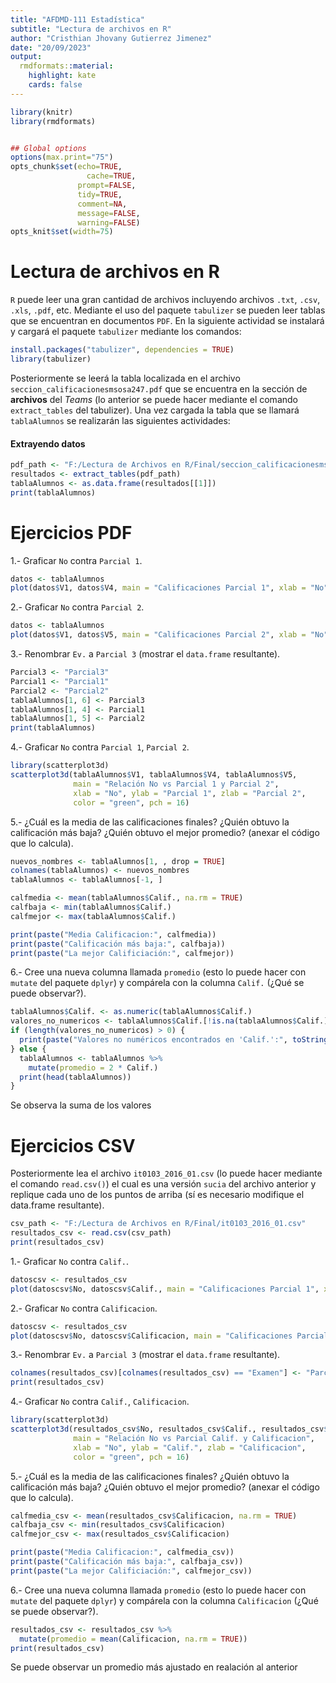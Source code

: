 ---
title: "AFDMD-111 Estadística"
subtitle: "Lectura de archivos en R"
author: "Cristhian Jhovany Gutierrez Jimenez"
date: "20/09/2023"
output:
  rmdformats::material:
    highlight: kate
    cards: false
---


```{r knitr_init, echo=FALSE, message=TRUE, cache=FALSE, warnings=F}
library(knitr)
library(rmdformats)


## Global options
options(max.print="75")
opts_chunk$set(echo=TRUE,
	             cache=TRUE,
               prompt=FALSE,
               tidy=TRUE,
               comment=NA,
               message=FALSE,
               warning=FALSE)
opts_knit$set(width=75)
```

# Lectura de archivos en R

`R` puede leer una gran cantidad de archivos incluyendo archivos `.txt`, `.csv`, `.xls`, `.pdf`, etc. Mediante el uso del paquete `tabulizer` se pueden leer tablas que se encuentran en documentos `PDF`. En la siguiente actividad se instalará y cargará el paquete `tabulizer` mediante los comandos:


```{r, eval=FALSE}
install.packages("tabulizer", dependencies = TRUE)   
library(tabulizer)                                   
```

Posteriormente se leerá la tabla localizada en el archivo `seccion_calificacionesmsosa247.pdf` que se encuentra en la sección de **archivos** del *Teams* (lo anterior se puede hacer mediante el comando `extract_tables` del tabulizer). Una vez cargada la tabla que se llamará `tablaAlumnos` se realizarán las siguientes actividades:

#### Extrayendo datos
```{r}
pdf_path <- "F:/Lectura de Archivos en R/Final/seccion_calificacionesmsosa247.pdf" 
resultados <- extract_tables(pdf_path)
tablaAlumnos <- as.data.frame(resultados[[1]])
print(tablaAlumnos)
```

# Ejercicios PDF

1.- Graficar `No` contra `Parcial 1`.
```{r, eval=TRUE}
datos <- tablaAlumnos
plot(datos$V1, datos$V4, main = "Calificaciones Parcial 1", xlab = "No", ylab = "Parcial 1")
```

2.- Graficar `No` contra `Parcial 2`.
```{r, eval=TRUE}
datos <- tablaAlumnos
plot(datos$V1, datos$V5, main = "Calificaciones Parcial 2", xlab = "No", ylab = "Parcial 2")
```

3.- Renombrar `Ev.` a `Parcial 3` (mostrar el `data.frame` resultante).
```{r, eval=TRUE}
Parcial3 <- "Parcial3"
Parcial1 <- "Parcial1"
Parcial2 <- "Parcial2"
tablaAlumnos[1, 6] <- Parcial3
tablaAlumnos[1, 4] <- Parcial1
tablaAlumnos[1, 5] <- Parcial2
print(tablaAlumnos)
```

4.- Graficar `No` contra `Parcial 1`, `Parcial 2`.
```{r}
library(scatterplot3d)
scatterplot3d(tablaAlumnos$V1, tablaAlumnos$V4, tablaAlumnos$V5,
              main = "Relación No vs Parcial 1 y Parcial 2",
              xlab = "No", ylab = "Parcial 1", zlab = "Parcial 2",
              color = "green", pch = 16)
```

5.- ¿Cuál es la media de las calificaciones finales? ¿Quién obtuvo la calificación más baja? ¿Quién obtuvo el mejor promedio? (anexar el código que lo calcula).
```{r}

nuevos_nombres <- tablaAlumnos[1, , drop = TRUE]
colnames(tablaAlumnos) <- nuevos_nombres
tablaAlumnos <- tablaAlumnos[-1, ]

calfmedia <- mean(tablaAlumnos$Calif., na.rm = TRUE)
calfbaja <- min(tablaAlumnos$Calif.)
calfmejor <- max(tablaAlumnos$Calif.)

print(paste("Media Calificacion:", calfmedia))
print(paste("Calificación más baja:", calfbaja))
print(paste("La mejor Calificiación:", calfmejor))
```

6.- Cree una nueva columna llamada `promedio` (esto lo puede hacer con `mutate` del paquete `dplyr`) y compárela con la columna `Calif.` (¿Qué se puede observar?).
```{r}

tablaAlumnos$Calif. <- as.numeric(tablaAlumnos$Calif.)
valores_no_numericos <- tablaAlumnos$Calif.[!is.na(tablaAlumnos$Calif.) & !is.numeric(tablaAlumnos$Calif.)]
if (length(valores_no_numericos) > 0) {
  print(paste("Valores no numéricos encontrados en 'Calif.':", toString(valores_no_numericos)))
} else {
  tablaAlumnos <- tablaAlumnos %>%
    mutate(promedio = 2 * Calif.)
  print(head(tablaAlumnos))
}
```

Se observa la suma de los valores


# Ejercicios CSV

Posteriormente lea el archivo `it0103_2016_01.csv` (lo puede hacer mediante el comando `read.csv()`) el cual es una versión `sucia` del archivo anterior y replique cada uno de los puntos de arriba (sí es necesario modifique el data.frame resultante).

```{r}
csv_path <- "F:/Lectura de Archivos en R/Final/it0103_2016_01.csv"
resultados_csv <- read.csv(csv_path)
print(resultados_csv)
```

1.- Graficar `No` contra `Calif.`.
```{r, eval=TRUE}
datoscsv <- resultados_csv
plot(datoscsv$No, datoscsv$Calif., main = "Calificaciones Parcial 1", xlab = "No", ylab = "Calif.")
```

2.- Graficar `No` contra `Calificacion`.
```{r, eval=TRUE}
datoscsv <- resultados_csv
plot(datoscsv$No, datoscsv$Calificacion, main = "Calificaciones Parcial 1", xlab = "No", ylab = "Calif.")
```
3.- Renombrar `Ev.` a `Parcial 3` (mostrar el `data.frame` resultante).
```{r, eval=TRUE}
colnames(resultados_csv)[colnames(resultados_csv) == "Examen"] <- "Parcial"
print(resultados_csv)
```

4.- Graficar `No` contra `Calif.`, `Calificacion`.
```{r, eval=TRUE}
library(scatterplot3d)
scatterplot3d(resultados_csv$No, resultados_csv$Calif., resultados_csv$Calificacion,
              main = "Relación No vs Parcial Calif. y Calificacion",
              xlab = "No", ylab = "Calif.", zlab = "Calificacion",
              color = "green", pch = 16)
```

5.- ¿Cuál es la media de las calificaciones finales? ¿Quién obtuvo la calificación más baja? ¿Quién obtuvo el mejor promedio? (anexar el código que lo calcula).
```{r}

calfmedia_csv <- mean(resultados_csv$Calificacion, na.rm = TRUE)
calfbaja_csv <- min(resultados_csv$Calificacion)
calfmejor_csv <- max(resultados_csv$Calificacion)

print(paste("Media Calificacion:", calfmedia_csv))
print(paste("Calificación más baja:", calfbaja_csv))
print(paste("La mejor Calificiación:", calfmejor_csv))
```

6.- Cree una nueva columna llamada `promedio` (esto lo puede hacer con `mutate` del paquete `dplyr`) y compárela con la columna `Calificacion` (¿Qué se puede observar?).
```{r}
resultados_csv <- resultados_csv %>%
  mutate(promedio = mean(Calificacion, na.rm = TRUE))
print(resultados_csv)
```

Se puede observar un promedio más ajustado en realación al anterior
